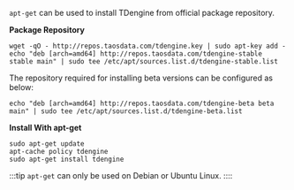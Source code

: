 `apt-get` can be used to install TDengine from official package repository. 

**Package Repository**

```
wget -qO - http://repos.taosdata.com/tdengine.key | sudo apt-key add -
echo "deb [arch=amd64] http://repos.taosdata.com/tdengine-stable stable main" | sudo tee /etc/apt/sources.list.d/tdengine-stable.list
```

The repository required for installing beta versions can be configured as below:

```
echo "deb [arch=amd64] http://repos.taosdata.com/tdengine-beta beta main" | sudo tee /etc/apt/sources.list.d/tdengine-beta.list
```

**Install With apt-get**

```
sudo apt-get update
apt-cache policy tdengine
sudo apt-get install tdengine
```

:::tip
`apt-get` can only be used on Debian or Ubuntu Linux.
::::
